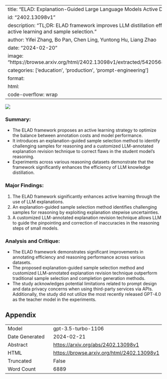 
---
title: "ELAD: Explanation-Guided Large Language Models Active Distillation"
id: "2402.13098v1"
description: "TL;DR: ELAD framework improves LLM distillation efficiency with active learning and sample selection."
author: Yifei Zhang, Bo Pan, Chen Ling, Yuntong Hu, Liang Zhao
date: "2024-02-20"
image: "https://browse.arxiv.org/html/2402.13098v1/extracted/5420568/framework.png"
categories: ['education', 'production', 'prompt-engineering']
format:
  html:
    code-overflow: wrap
---

![](https://browse.arxiv.org/html/2402.13098v1/extracted/5420568/framework.png)

### **Summary:**
- The ELAD framework proposes an active learning strategy to optimize the balance between annotation costs and model performance.
- It introduces an explanation-guided sample selection method to identify challenging samples for reasoning and a customized LLM-annotated explanation revision technique to correct flaws in the student model's reasoning.
- Experiments across various reasoning datasets demonstrate that the framework significantly enhances the efficiency of LLM knowledge distillation.

### Major Findings:
1. The ELAD framework significantly enhances active learning through the use of LLM explanations.
2. An explanation-guided sample selection method identifies challenging samples for reasoning by exploiting explanation stepwise uncertainties.
3. A customized LLM-annotated explanation revision technique allows LLM to guide the pinpointing and correction of inaccuracies in the reasoning steps of small models.

### Analysis and Critique:
- The ELAD framework demonstrates significant improvements in annotating efficiency and reasoning performance across various datasets.
- The proposed explanation-guided sample selection method and customized LLM-annotated explanation revision technique outperform traditional sample selection and completion generation methods.
- The study acknowledges potential limitations related to prompt design and data privacy concerns when using third-party services via APIs. Additionally, the study did not utilize the most recently released GPT-4.0 as the teacher model in the experiments.

## Appendix

|          |          |
|----------|----------|
| Model     | gpt-3.5-turbo-1106       |
| Date Generated     | 2024-02-21       |
| Abstract | [https://arxiv.org/abs/2402.13098v1](https://arxiv.org/abs/2402.13098v1)        |
| HTML     | [https://browse.arxiv.org/html/2402.13098v1](https://browse.arxiv.org/html/2402.13098v1)       |
| Truncated       | False       |
| Word Count       | 6889       |